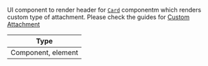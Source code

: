 UI component to render header for [`Card`](#) componentm which renders custom type of attachment. Please check the guides for [Custom Attachment](../guides/custom-attachment)

| Type |
| - |
| Component, element |